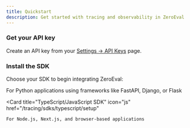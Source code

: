 ```yaml
---
title: Quickstart
description: Get started with tracing and observability in ZeroEval
---
```


### Get your API key

Create an API key from your [Settings → API Keys](https://app.zeroeval.com/settings?section=api-keys) page.

### Install the SDK

Choose your SDK to begin integrating ZeroEval:

<CardGroup cols={2}>
  <Card title="Python SDK" icon="python" href="/tracing/sdks/python/setup">
    For Python applications using frameworks like FastAPI, Django, or Flask
  </Card>

  <Card
    title="TypeScript/JavaScript SDK"
    icon="js"
    href="/tracing/sdks/typescript/setup"
  >
    For Node.js, Next.js, and browser-based applications
  </Card>
</CardGroup>
